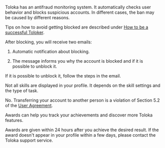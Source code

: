 <Cut title="Account blocked">

Toloka has an antifraud monitoring system. It automatically checks user behavior and blocks suspicious accounts. In different cases, the ban may be caused by different reasons.

Tips on how to avoid getting blocked are described under [How to be a successful Toloker](../tasks).

After blocking, you will receive two emails:

1. Automatic notification about blocking.

1. The message informs you why the account is blocked and if it is possible to unblock it.

If it is possible to unblock it, follow the steps in the email.

</Cut>

<Cut title="Questions about a profile">

<Cut title="Why don't I see all my skills in my profile?">

Not all skills are displayed in your profile. It depends on the skill settings and the type of task.

</Cut>

<Cut title="Can several Tolokers use the same account?">

No. Transferring your account to another person is a violation of Section 5.2 of the [User Agreement](https://toloka.ai/tolokers/legal/user-agreement/).

</Cut>

<Cut title="What are awards for?">

Awards can help you track your achievements and discover more Toloka features.

</Cut>

<Cut title="When are awards given?">

Awards are given within 24 hours after you achieve the desired result. If the award doesn't appear in your profile within a few days, please contact the Toloka support service.

</Cut>

</Cut>
